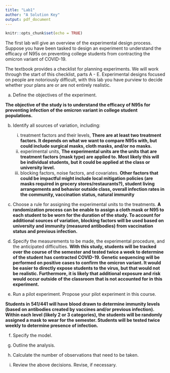 ```yaml
---
title: "Lab1"
author: "A Solution Key"
output: pdf_document
---
```


```r
knitr::opts_chunk$set(echo = TRUE)
```

The first lab will give an overview of the experimental design process. Suppose you have been tasked to design an experiment to understand the efficacy of N95s on preventing college students from contracting the omicron variant of COVID-19.

The textbook provides a checklist for planning experiments. We will work through the start of this checklist, parts A - E. Experimental designs focused on people are notoriously difficult, with this lab you have purview to decide whether your plans are or are not entirely realistic.


a. Define the objectives of the experiment.

__The objective of the study is to understand the efficacy of N95s for preventing infection of the omicron variant in college student populations.__
 
b. Identify all sources of variation, including:
   i. treatment factors and their levels,
   __There are at least two treatment factors. It depends on what we want to compare N95s with, but could include surgical masks, cloth masks, and/or no masks.__ 
   ii. experimental units,
   __The experimental units are the units that are treatment factors (mask type) are applied to. Most likely this will be individual students, but it could be applied at the class or university level.__
   iii. blocking factors, noise factors, and covariates.
   __Other factors that could be impactful might include local mitigation policies (are masks required in grocery stores/restaurants?), student living arrangements and behavior outside class, overall infection rates in the community, vaccination status, natural immunity__
 
c. Choose a rule for assigning the experimental units to the treatments. 
__A randomization process can be enable to assign a cloth mask or N95 to each student to be worn for the duration of the study. To account for additional sources of variation, blocking factors will be used based on university and immunity (measured antibodies) from vaccination status and previous infection.__
 
d. Specify the measurements to be made, the experimental procedure, and the anticipated difficulties.
__With this study, students will be tracked over the course of the semester and tested twice a week to determine of the student has contracted COVID-19. Genetic sequencing will be performed on positive cases to confirm the omicron variant. It would be easier to directly expose students to the virus, but that would not be realistic. Furthermore, it is likely that additional exposure and risk would occur outside of the classroom that is not accounted for in this experiment.__
 
e. Run a pilot experiment. Propose your pilot experiment in this course.

__Students in 541/441 will have blood drawn to determine immunity levels (based on antibodies created by vaccines and/or previous infection). Within each level (likely 2 or 3 categories), the students will be randomly assigned a mask to wear for the semester. Students will be tested twice weekly to determine presence of infection.__
 
 
f. Specify the model.
 
g. Outline the analysis.
 
h. Calculate the number of observations that need to be taken.
 
i. Review the above decisions. Revise, if necessary.